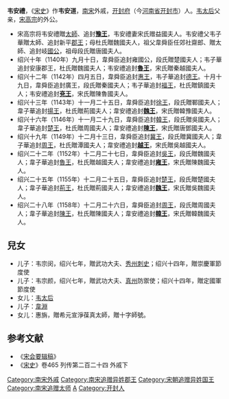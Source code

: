 {{不是|韋禮安}}
'''韦安禮'''，《[[宋史|宋史]]》作'''韦安道'''，[[南宋|南宋]]外戚，[[开封府|开封府]]（今[[河南省|河南省]][[开封市|开封市]]）人。[[顯仁皇后|韦太后]]父亲，[[宋高宗|宋高宗]]的外公。

* 宋高宗将韦安禮贈[[太師|太師]]、追封'''[[豫王|豫王]]'''，韦安禮妻宋氏赠益國夫人。韦安禮父韦子華贈太師、追封新平[[郡王|郡王]]；母杜氏贈魏國夫人，祖父韋舜臣任郊社齋郎、贈太師、追封岐[[國公|國公]]，祖母段氏贈唐國夫人。
* 绍兴十年（1140年）九月十日，韋舜臣追封雍國公，段氏贈楚國夫人；韦子華追封安康郡王，杜氏贈魏國夫人；韦安禮追封'''[[魯王|魯王]]'''，宋氏贈秦越國夫人。 
* 绍兴十二年（1142年）四月五日，韋舜臣追封[[惠王|惠王]]，韦子華追封[[德王|德王]]。十月十九日，韋舜臣追封廣王，段氏贈秦國夫人；韦子華追封[[福王|福王]]，杜氏贈鎮國夫人；韦安禮追封'''[[兗王|兗王]]'''，宋氏贈陳魯國夫人。 
* 绍兴十三年（1143年）十一月二十五日，韋舜臣追封[[徐王|徐王]]，段氏贈鄆國夫人；韋子華追封[[揚王|揚王]]，杜氏贈荊國夫人；韋安禮追封'''[[魏王|魏王]]'''，宋氏贈韓豫國夫人。  
* 绍兴十六年（1146年）十一月二十九日，韋舜臣追封[[韓王|韓王]]，段氏贈吳國夫人；韋子華追封[[楚王|楚王]]，杜氏贈周國夫人；韋安禮追封'''[[陳王|陳王]]'''，宋氏贈唐鄧國夫人。 
* 绍兴十九年（1149年）十二月十三日，韋舜臣追封[[冀王|冀王]]，段氏贈冀國夫人；韋子華追封[[周王|周王]]，杜氏贈潭國夫人；韋安禮追封'''[[越王|越王]]'''，宋氏贈吳越國夫人。 
* 绍兴二十二年（1152年）十二月二十七日，韋舜臣追封[[吳王|吳王]]，段氏贈魏國夫人；韋子華追封[[魯王|魯王]]，杜氏贈越國夫人；韋安禮追封'''[[雍王|雍王]]'''，宋氏贈陳魏國夫人。 
* 绍兴二十五年（1155年）十二月二十五日，韋舜臣追封[[楚王|楚王]]，段氏贈楚國夫人；韋子華追封[[荊王|荊王]]，杜氏贈荊國夫人；韋安禮追封'''[[魏王|魏王]]'''，宋氏贈吳魏國夫人。
* 绍兴二十八年（1158年）十二月二十六日，韋舜臣追封[[周王|周王]]，段氏贈周國夫人；韋子華追封[[陳王|陳王]]，杜氏贈陳國夫人；韋安禮追封'''[[韓王|韓王]]'''，宋氏贈韓魏國夫人。

==兒女==
*儿子：韦宗闵，绍兴七年，贈武功大夫、[[秀州|秀州]][[刺史|刺史]]；绍兴十四年，贈崇慶軍節度使
*儿子：韦宗颜，绍兴七年，贈武功大夫、[[真州|真州]]防禦使；绍兴十四年，贈定國軍節度使
*女儿：[[顯仁皇后|韦太后]]
*儿子：[[韋淵|韋淵]]
*女儿：惠旃，贈希元宣淨葆真太師，贈十字師號。 

== 参考文献 ==
*《[[宋会要辑稿|宋会要辑稿]]》
*《[[宋史|宋史]]》卷465 列传第二百二十四 外戚下

{{DEFAULTSORT:W}}
[[Category:南宋外戚|Category:南宋外戚]]
[[Category:南宋追赠异姓郡王|Category:南宋追赠异姓郡王]]
[[Category:宋朝追赠异姓国王|Category:宋朝追赠异姓国王]]
[[Category:南宋追赠太师|Category:南宋追赠太师]]
[[Category:韦姓|A]]
[[Category:开封人|Category:开封人]]